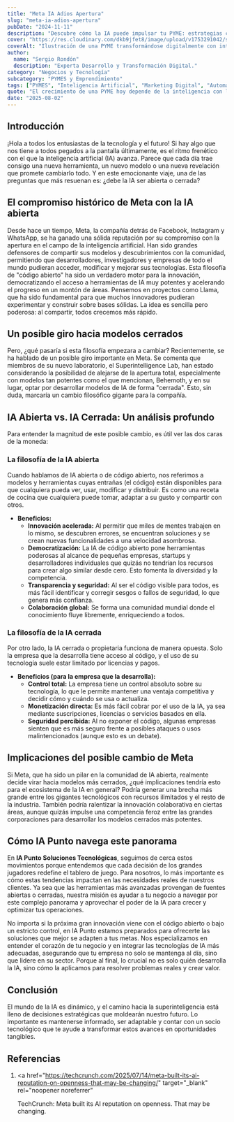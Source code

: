 ```yaml
---
title: "Meta IA Adios Apertura"
slug: "meta-ia-adios-apertura"
pubDate: "2024-11-11"
description: "Descubre cómo la IA puede impulsar tu PYME: estrategias concretas de marketing, automatización y datos para aumentar ventas."
cover: "https://res.cloudinary.com/dkb9jfet8/image/upload/v1753291042/small-business_kk56r6.jpg"
coverAlt: "Ilustración de una PYME transformándose digitalmente con inteligencia artificial."
author:
  name: "Sergio Rondón"
  description: "Experta Desarrollo y Transformación Digital."
category: "Negocios y Tecnología"
subcategory: "PYMES y Emprendimiento"
tags: ["PYMES", "Inteligencia Artificial", "Marketing Digital", "Automatización", "Ventas"]
quote: "El crecimiento de una PYME hoy depende de la inteligencia con la que se aplican datos, IA y estrategia. — Sergio Rondón"
date: "2025-08-02"
---
```




<h2 id="introduccion">Introducción</h2>

¡Hola a todos los entusiastas de la tecnología y el futuro! Si hay algo que nos tiene a todos pegados a la pantalla últimamente, es el ritmo frenético con el que la inteligencia artificial (IA) avanza. Parece que cada día trae consigo una nueva herramienta, un nuevo modelo o una nueva revelación que promete cambiarlo todo. Y en este emocionante viaje, una de las preguntas que más resuenan es: ¿debe la IA ser abierta o cerrada?

<h2 id="el-compromiso-historico-de-meta-con-la-ia-abierta">
  El compromiso histórico de Meta con la IA abierta
</h2>

Desde hace un tiempo, Meta, la compañía detrás de Facebook, Instagram y WhatsApp, se ha ganado una sólida reputación por su compromiso con la apertura en el campo de la inteligencia artificial. Han sido grandes defensores de compartir sus modelos y descubrimientos con la comunidad, permitiendo que desarrolladores, investigadores y empresas de todo el mundo pudieran acceder, modificar y mejorar sus tecnologías. Esta filosofía de "código abierto" ha sido un verdadero motor para la innovación, democratizando el acceso a herramientas de IA muy potentes y acelerando el progreso en un montón de áreas. Pensemos en proyectos como Llama, que ha sido fundamental para que muchos innovadores pudieran experimentar y construir sobre bases sólidas. La idea es sencilla pero poderosa: al compartir, todos crecemos más rápido.

<h2 id="un-posible-giro-hacia-modelos-cerrados">
  Un posible giro hacia modelos cerrados
</h2>

Pero, ¿qué pasaría si esta filosofía empezara a cambiar? Recientemente, se ha hablado de un posible giro importante en Meta. Se comenta que miembros de su nuevo laboratorio, el Superintelligence Lab, han estado considerando la posibilidad de alejarse de la apertura total, especialmente con modelos tan potentes como el que mencionan, Behemoth, y en su lugar, optar por desarrollar modelos de IA de forma "cerrada". Esto, sin duda, marcaría un cambio filosófico gigante para la compañía.

<h2 id="ia-abierta-vs-ia-cerrada-un-analisis-profundo">
  IA Abierta vs. IA Cerrada: Un análisis profundo
</h2>

Para entender la magnitud de este posible cambio, es útil ver las dos caras de la moneda:

<h3 id="la-filosofia-de-la-ia-abierta">La filosofía de la IA abierta</h3>

Cuando hablamos de IA abierta o de código abierto, nos referimos a modelos y herramientas cuyas entrañas (el código) están disponibles para que cualquiera pueda ver, usar, modificar y distribuir. Es como una receta de cocina que cualquiera puede tomar, adaptar a su gusto y compartir con otros.

- **Beneficios:**
  - **Innovación acelerada:** Al permitir que miles de mentes trabajen en lo mismo, se descubren errores, se encuentran soluciones y se crean nuevas funcionalidades a una velocidad asombrosa.
  - **Democratización:** La IA de código abierto pone herramientas poderosas al alcance de pequeñas empresas, startups y desarrolladores individuales que quizás no tendrían los recursos para crear algo similar desde cero. Esto fomenta la diversidad y la competencia.
  - **Transparencia y seguridad:** Al ser el código visible para todos, es más fácil identificar y corregir sesgos o fallos de seguridad, lo que genera más confianza.
  - **Colaboración global:** Se forma una comunidad mundial donde el conocimiento fluye libremente, enriqueciendo a todos.

<h3 id="la-filosofia-de-la-ia-cerrada">La filosofía de la IA cerrada</h3>

Por otro lado, la IA cerrada o propietaria funciona de manera opuesta. Solo la empresa que la desarrolla tiene acceso al código, y el uso de su tecnología suele estar limitado por licencias y pagos.

- **Beneficios (para la empresa que la desarrolla):**
  - **Control total:** La empresa tiene un control absoluto sobre su tecnología, lo que le permite mantener una ventaja competitiva y decidir cómo y cuándo se usa o actualiza.
  - **Monetización directa:** Es más fácil cobrar por el uso de la IA, ya sea mediante suscripciones, licencias o servicios basados en ella.
  - **Seguridad percibida:** Al no exponer el código, algunas empresas sienten que es más seguro frente a posibles ataques o usos malintencionados (aunque esto es un debate).

<h2 id="implicaciones-del-posible-cambio-de-meta">
  Implicaciones del posible cambio de Meta
</h2>

Si Meta, que ha sido un pilar en la comunidad de IA abierta, realmente decide virar hacia modelos más cerrados, ¿qué implicaciones tendría esto para el ecosistema de la IA en general? Podría generar una brecha más grande entre los gigantes tecnológicos con recursos ilimitados y el resto de la industria. También podría ralentizar la innovación colaborativa en ciertas áreas, aunque quizás impulse una competencia feroz entre las grandes corporaciones para desarrollar los modelos cerrados más potentes.

<h2 id="como-ia-punto-navega-este-panorama">
  Cómo IA Punto navega este panorama
</h2>

En **IA Punto Soluciones Tecnológicas**, seguimos de cerca estos movimientos porque entendemos que cada decisión de los grandes jugadores redefine el tablero de juego. Para nosotros, lo más importante es cómo estas tendencias impactan en las necesidades reales de nuestros clientes. Ya sea que las herramientas más avanzadas provengan de fuentes abiertas o cerradas, nuestra misión es ayudar a tu negocio a navegar por este complejo panorama y aprovechar el poder de la IA para crecer y optimizar tus operaciones.

No importa si la próxima gran innovación viene con el código abierto o bajo un estricto control, en IA Punto estamos preparados para ofrecerte las soluciones que mejor se adapten a tus metas. Nos especializamos en entender el corazón de tu negocio y en integrar las tecnologías de IA más adecuadas, asegurando que tu empresa no solo se mantenga al día, sino que lidere en su sector. Porque al final, lo crucial no es solo quién desarrolla la IA, sino cómo la aplicamos para resolver problemas reales y crear valor.

<h2 id="conclusion">Conclusión</h2>

El mundo de la IA es dinámico, y el camino hacia la superinteligencia está lleno de decisiones estratégicas que moldearán nuestro futuro. Lo importante es mantenerse informado, ser adaptable y contar con un socio tecnológico que te ayude a transformar estos avances en oportunidades tangibles.

<h2 id="referencias">Referencias</h2>

1. <a
     href="https://techcrunch.com/2025/07/14/meta-built-its-ai-reputation-on-openness-that-may-be-changing/"
     target="_blank"
     rel="noopener noreferrer"
   >
     TechCrunch: Meta built its AI reputation on openness. That may be changing.
   </a>
